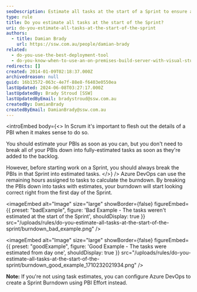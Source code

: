 ```yaml
---
seoDescription: Estimate all tasks at the start of a Sprint to ensure accurate burndown tracking and make data-driven decisions.
type: rule
title: Do you estimate all tasks at the start of the Sprint?
uri: do-you-estimate-all-tasks-at-the-start-of-the-sprint
authors:
  - title: Damian Brady
    url: https://ssw.com.au/people/damian-brady
related:
  - do-you-use-the-best-deployment-tool
  - do-you-know-when-to-use-an-on-premises-build-server-with-visual-studio-online
redirects: []
created: 2014-01-09T02:18:37.000Z
archivedreason: null
guid: 16b13572-063c-4e7f-88e8-f6403e0550ea
lastUpdated: 2024-06-08T03:27:17.000Z
lastUpdatedBy: Brady Stroud [SSW]
lastUpdatedByEmail: bradystroud@ssw.com.au
createdBy: DamianBrady
createdByEmail: DamianBrady@ssw.com.au
---
```


<introEmbed
  body={<>
In Scrum it's important to flesh out the details of a PBI when it makes sense to do so.

You should estimate your PBIs as soon as you can, but you don't need to break all of your PBIs down into fully-estimated tasks as soon as they're added to the backlog.

However, before starting work on a Sprint, you should always break the PBIs in that Sprint into estimated tasks.
  </>}
/>
Azure DevOps can use the remaining hours assigned to tasks to calculate the burndown. By breaking the PBIs down into tasks with estimates, your burndown will start looking correct right from the first day of the Sprint.

<imageEmbed
  alt="Image"
  size="large"
  showBorder={false}
  figureEmbed={{
    preset: "badExample",
    figure: 'Bad Example - The tasks weren\'t estimated at the start of the Sprint',
    shouldDisplay: true
  }}
  src="/uploads/rules/do-you-estimate-all-tasks-at-the-start-of-the-sprint/burndown_bad_example.png"
/>

<imageEmbed
  alt="Image"
  size="large"
  showBorder={false}
  figureEmbed={{
    preset: "goodExample",
    figure: 'Good Example - The tasks were estimated from day one',
    shouldDisplay: true
  }}
  src="/uploads/rules/do-you-estimate-all-tasks-at-the-start-of-the-sprint/burndown_good_example_1710232021934.png"
/>

**Note:** If you're not using task estimates, you can configure Azure DevOps to create a Sprint Burndown using PBI Effort instead.
